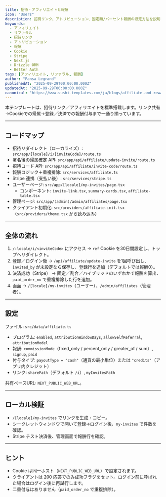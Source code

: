 ```yaml
---
title: 招待・アフィリエイトと報酬
icon: "Users"
description: 招待リンク、アトリビューション、固定額/パーセント報酬の設定方法を説明します。Cookie によるリファラ計測、ログイン後の最終確定フロー、支払い時の報酬計算までをカバーします。
keywords:
  - アフィリエイト
  - リファラル
  - 招待リンク
  - アトリビューション
  - 報酬
  - Cookie
  - Stripe
  - Next.js
  - Drizzle ORM
  - Better Auth
tags: [アフィリエイト, リファラル, 報酬]
author: "Pansa Legrand"
publishedAt: "2025-09-29T00:00:00.000Z"
updatedAt: "2025-09-29T00:00:00.000Z"
canonical: "https://www.sushi-templates.com/ja/blogs/affiliate-and-reward"
---
```


本テンプレートは、招待リンク／アフィリエイトを標準搭載します。リンク共有→Cookieでの帰属→登録／決済での報酬付与まで一通り揃っています。

---

## コードマップ

- 招待リダイレクト（ローカライズ）: `src/app/[locale]/i/[inviteCode]/route.ts`
- 署名後の帰属確定 API: `src/app/api/affiliate/update-invite/route.ts`
- 招待コード API: `src/app/api/affiliate/invite-code/route.ts`
- 報酬ロジック＋重複排除: `src/services/affiliate.ts`
- Stripe 連携（支払い後）: `src/services/stripe.ts`
- ユーザーページ: `src/app/[locale]/my-invites/page.tsx`
  - コンポーネント: `invite-link.tsx`, `summary-cards.tsx`, `affiliate-table.tsx`
- 管理ページ: `src/app/(admin)/admin/affiliates/page.tsx`
- クライアント初期化: `src/providers/affiliate-init.tsx`（`src/providers/theme.tsx` から読み込み）

---

## 全体の流れ

1) `/:locale/i/<inviteCode>` にアクセス → `ref` Cookie を30日間設定し、トップへリダイレクト。
2) 登録／ログイン後 → `/api/affiliate/update-invite` を1回呼び出し、`invited_by` が未設定なら保存し、登録行を追加（デフォルトでは報酬0）。
3) 決済成功（Stripe） → 固定／割合／ハイブリッドのいずれかで報酬を算出、`paid_order_no` で重複排除した行を追加。
4) 画面 → `/[locale]/my-invites`（ユーザー）、`/admin/affiliates`（管理者）。

---

## 設定

ファイル: `src/data/affiliate.ts`

- プログラム: `enabled`, `attributionWindowDays`, `allowSelfReferral`, `attributionModel`
- 報酬: `commissionMode`（fixed_only / percent_only / greater_of / sum）, `signup`, `paid`
- 付与タイプ: `payoutType = "cash"`（通貨の最小単位）または `"credits"`（アプリ内クレジット）
- リンク: `sharePath`（デフォルト `/i`）, `myInvitesPath`

共有ベースURL: `NEXT_PUBLIC_WEB_URL`。

---

## ローカル検証

- `/[locale]/my-invites` でリンクを生成・コピー。
- シークレットウィンドウで開いて登録→ログイン後、`my-invites` で件数を確認。
- Stripe テスト決済後、管理画面で報酬行を確認。

---

## ヒント

- Cookie は同一ホスト（`NEXT_PUBLIC_WEB_URL`）で設定されます。
- クライアントは 200 応答でのみ成功フラグをセット。ログイン前に呼ばれた場合はログイン後に再試行します。
- 二重付与はありません（`paid_order_no` で重複排除）。
